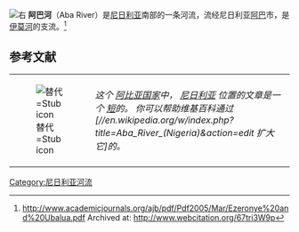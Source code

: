 [[File:Locator_Map_Aba-Nigeria.png|右]]
'''阿巴河'''（Aba River）是[[奈及利亞|尼日利亚]]南部的一条河流，流经尼日利亚[[阿巴_(尼日利亚)|阿巴]]市，是[[伊莫河|伊莫河]]的支流。<ref>http://www.academicjournals.org/ajb/pdf/Pdf2005/Mar/Ezeronye%20and%20Ubalua.pdf Archived at: http://www.webcitation.org/67tri3W9p</ref>

== 参考文献 ==
{{Reflist}}
{| class="metadata plainlinks stub" style="background:transparent"
| id="33" |[[File:Flag-map_of_Nigeria.svg|替代=Stub icon]]
| id="36" |''这个 [[阿比亚州|阿比亚国家]]中， [[奈及利亞|尼日利亚]] 位置的文章是一个 [[Wikipedia:小作品|短]]的。 你可以帮助维基百科通过 [//en.wikipedia.org/w/index.php?title=Aba_River_(Nigeria)&action=edit 扩大它]的。''<div class="plainlinks hlist navbar mini" id="43" style="position: absolute; right: 15px; display: none;">
* <abbr title="View this template">v</abbr>
* <abbr title="Discuss this template">t</abbr>
* [//en.wikipedia.org/w/index.php?title=Template:AbiaNG-geo-stub&action=edit <abbr title="Edit this template">e</abbr>]
</div>
|}

[[Category:尼日利亚河流|Category:尼日利亚河流]]
